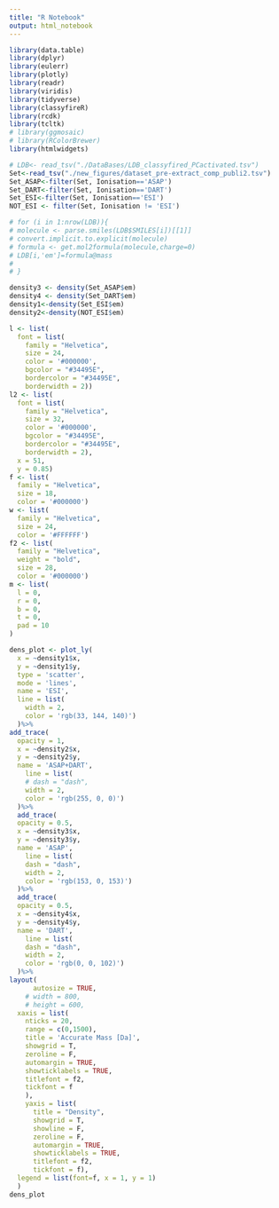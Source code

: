 ---
title: "R Notebook"
output: html_notebook
---

```{r}
library(data.table)
library(dplyr)
library(eulerr)
library(plotly)
library(readr)
library(viridis)
library(tidyverse)
library(classyfireR)
library(rcdk)
library(tcltk)
# library(ggmosaic)
# library(RColorBrewer)
library(htmlwidgets)
```


```{r}
# LDB<- read_tsv("./DataBases/LDB_classyfired_PCactivated.tsv")
Set<-read_tsv("./new_figures/dataset_pre-extract_comp_publi2.tsv")
Set_ASAP<-filter(Set, Ionisation=='ASAP')
Set_DART<-filter(Set, Ionisation=='DART')
Set_ESI<-filter(Set, Ionisation=='ESI')
NOT_ESI <- filter(Set, Ionisation != 'ESI')
```


```{r}
# for (i in 1:nrow(LDB)){
# molecule <- parse.smiles(LDB$SMILES[i])[[1]]
# convert.implicit.to.explicit(molecule)
# formula <- get.mol2formula(molecule,charge=0)
# LDB[i,'em']=formula@mass
# 
# }
```


```{r}
density3 <- density(Set_ASAP$em)
density4 <- density(Set_DART$em)
density1<-density(Set_ESI$em)
density2<-density(NOT_ESI$em)
```

```{r}
l <- list(
  font = list(
    family = "Helvetica",
    size = 24,
    color = '#000000',
    bgcolor = "#34495E",
    bordercolor = "#34495E",
    borderwidth = 2))
l2 <- list(
  font = list(
    family = "Helvetica",
    size = 32,
    color = '#000000',
    bgcolor = "#34495E",
    bordercolor = "#34495E",
    borderwidth = 2),
  x = 51,
  y = 0.85)
f <- list(
  family = "Helvetica",
  size = 18,
  color = '#000000')
w <- list(
  family = "Helvetica",
  size = 24,
  color = '#FFFFFF')
f2 <- list(
  family = "Helvetica",
  weight = "bold",
  size = 28,
  color = '#000000')
m <- list(
  l = 0,
  r = 0,
  b = 0,
  t = 0,
  pad = 10
)
```


```{r}
dens_plot <- plot_ly(
  x = ~density1$x,
  y = ~density1$y,
  type = 'scatter', 
  mode = 'lines',
  name = 'ESI', 
  line = list(
    width = 2,
    color = 'rgb(33, 144, 140)')
  )%>%
add_trace(
  opacity = 1,
  x = ~density2$x,
  y = ~density2$y,
  name = 'ASAP+DART', 
    line = list(
    # dash = "dash",
    width = 2,
    color = 'rgb(255, 0, 0)')
  )%>%
  add_trace(
  opacity = 0.5,
  x = ~density3$x,
  y = ~density3$y,
  name = 'ASAP', 
    line = list(
    dash = "dash",
    width = 2,
    color = 'rgb(153, 0, 153)')
  )%>%
  add_trace(
  opacity = 0.5,
  x = ~density4$x,
  y = ~density4$y,
  name = 'DART', 
    line = list(
    dash = "dash",
    width = 2,
    color = 'rgb(0, 0, 102)')
  )%>%
layout(
      autosize = TRUE,
    # width = 800, 
    # height = 600,
  xaxis = list(
    nticks = 20,
    range = c(0,1500),
    title = 'Accurate Mass [Da]',
    showgrid = T, 
    zeroline = F, 
    automargin = TRUE,
    showticklabels = TRUE,
    titlefont = f2, 
    tickfont = f
    ),
    yaxis = list(
      title = "Density",
      showgrid = T,
      showline = F,
      zeroline = F,
      automargin = TRUE,
      showticklabels = TRUE,
      titlefont = f2, 
      tickfont = f),
  legend = list(font=f, x = 1, y = 1)
  )
dens_plot
```


